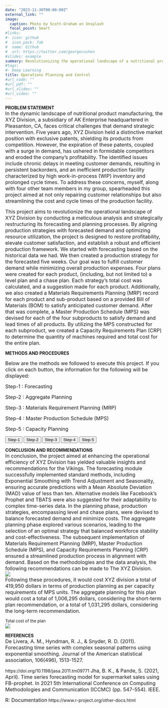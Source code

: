 ```yaml
---
date: "2023-11-30T00:00:00Z"
external_link: ""
image:
  caption: Photo by Scott-Graham on Unsplash
  focal_point: Smart
#links:
#- icon: github
#  icon_pack: fab
#  name: Github
#  url: https://twitter.com/georgecushen
#slides: example
summary: Revolutionizing the operational landscape of a nutritional product manufacturing organization 
#tags:
#- Deep Learning
title: Operations Planning and Control
#url_code: ""
#url_pdf: ""
#url_slides: ""
#url_video: ""
---
```


**PROBLEM STATEMENT**  
<span style="font-size: medium;">In the dynamic landscape of nutritional product manufacturing, the XYZ Division, a subsidiary of AK Enterprise headquartered in Pleasanton, CA, faces critical challenges that demand strategic intervention. Five years ago, XYZ Division held a distinctive market position with exclusive patents, shielding its products from competition. However, the expiration of these patents, coupled with a surge in demand, has ushered in formidable competitors and eroded the company's profitability. The identified issues include chronic delays in meeting customer demands, resulting in persistent backorders, and an inefficient production facility characterized by high work-in-process (WIP) inventory and prolonged cycle times. To address these concerns, myself, along with four other team members in my group, spearheaded this project aimed at not only repairing customer relationships but also streamlining the cost and cycle times of the production facility.</span>  
  
<span style="font-size: medium;">This project aims to revolutionize the operational landscape of XYZ Division by conducting a meticulous analysis and strategically restructuring its forecasting and planning processes. By aligning production strategies with forecasted demand and optimizing resource utilization, the project is designed to restore profitability, elevate customer satisfaction, and establish a robust and efficient production framework. We started with forecasting based on the historical data we had. We then created a production strategy for the forecasted five weeks. Our goal was to fulfill customer demand while minimizing overall production expenses. Four plans were created for each product, (including, but not limited to) a level plan and a chase plan. Each strategy’s total cost was calculated, and a suggestion made for each product. Additionally, we also created a Materials Requirements Planning (MRP) record for each product and sub-product based on a provided Bill of Materials (BOM) to satisfy anticipated customer demand. After that was complete, a Master Production Schedule (MPS) was devised for each of the four subproducts to satisfy demand and lead times of all products. By utilizing the MPS constructed for each subproduct, we created a Capacity Requirements Plan (CRP) to determine the quantity of machines required and total cost for the entire plan.</span>  
  
**METHODS AND PROCEDURES**  

<span style="font-size: medium;">Below are the methods we followed to execute this project. If you click on each button, the information for the following will be displayed:</span>  

<span style="font-size: medium;">Step-1 : Forecasting</span>  

<span style="font-size: medium;">Step-2 : Aggregate Planning</span>  

<span style="font-size: medium;">Step-3 : Materials Requirement Planning (MRP) </span>  

<span style="font-size: medium;">Step-4 : Master Production Schedule (MPS) </span>  

<span style="font-size: medium;">Step-5 : Capacity Planning</span>  

<html lang="en">
<head>
<meta charset="UTF-8">
<meta name="viewport" content="width=device-width, initial-scale=1.0">
<title>Hidden Content Demo</title>
<style>
  .hidden {
    display: none;
  }
</style>
</head>
<body>

<script>
let currentContent = null;

  function toggleContent(id) {
    if (currentContent !== null) {
      currentContent.classList.add('hidden');
    }
    var content = document.getElementById(id);
    content.classList.remove('hidden');
    currentContent = content;
  }
</script>

<button onclick="toggleContent('Step-1')">Step-1</button>
<button onclick="toggleContent('Step-2')">Step-2</button>
<button onclick="toggleContent('Step-3')">Step-3</button> 
<button onclick="toggleContent('Step-4')">Step-4</button>
<button onclick="toggleContent('Step-5')">Step-5</button>

<div id="Step-1" class="hidden">
<span style="font-size: medium;">FORECASTING</span>  

<span style="font-size: medium;">The initial objective of the team was to define a plan for forecasting the demand of each product. Each member took on a product and produced a forecast for the following five weeks. To verify the effectiveness of the forecast methodology, our team was required to have a Mean Absolute Deviation (MAD) value of less than ten for each product when applied to the ten most recent weeks. Essentially, the first ten weeks are used to forecast, and the final ten are used to authenticate said forecast. Our team was also asked to research and recommend four new methodologies that could be considered when forecasting for each product.</span>  

<span style="font-size: medium;">FORECASTING USING STANDARD METHODS</span>  
<span style="font-size: medium;">The 20-week historical data of the five products were first analyzed visually using line charts to understand their sales pattern. Products 1, 4 and 5 did not have any seasonality in the data. However, product 1 had a flat trend line, product 4 had an increasing trend line and product 5 had a decreasing trend line. For product 2, we detected a seasonal pattern. Product 3 data also showed clear signs of seasonality with trend. Based on our analysis, we used the appropriate forecasting methods along with smoothing constants to handle the trend and seasonality for each of the products. We used the method of Exponential Smoothing with Trend Adjustment for Products 1, 4 and 5; Exponential Smoothing with Seasonality for Product 2 and Exponential Smoothing with Seasonality and Trend for Product 3. For product 3, it was not possible to forecast for week 25. As the seasonal pattern repeated every 4 weeks, the team assumed that the forecast for week 25 would have similar demand value as week 21.</span>  

<span style="font-size: medium;">ADDITIONAL FORECASTING METHODS</span>  
<span style="font-size: medium;">Apart from the forecasting methods used above to predict future demand, we can also use methods like Facebook’s Prophet model, neural networking models like Long Short-Term Memory Networks (LSTMs), TBATS model or the Fourier Series Expansion. The Prophet model has low error, better prediction, and better fitting (Jha, B. K., & Pande, S.,2021). It can be used to identify and fine-tune the parameters of seasonality or trend to fit the characteristics of our historical sales datasets and provide accurate forecasts for the future periods. TBATS (Trigonometric seasonality, Box-Cox transformation, ARMA errors, Trend and Seasonal components) is designed to handle complex time-series data with multiple seasonality and trend patterns (De Livera, A. M., Hyndman, R. J., & Snyder, R. D.,2011). This model considers different alternative models while working on the given dataset - non seasonal models, with and without Box-Cox transformation, with and without considering Trend, with and without Trend Damping, with ARIMA and without ARMA(p,q) process used to model residuals and also various amount of harmonics used to model seasonal effects. Finally, the official forecasting values are computed using the Akaike Information Criterion (AIC). Thus, TBATS can be considered appropriate for the accurate forecasting of our demand data.</span>  
  
<span style="font-size: medium;">RESULTS</span>  
<span style="font-size: medium;">We conducted individual forecasts for each of the five products spanning weeks 20 to 25, employing standard methods. The Mean Absolute Deviation (MAD) for weeks 11-20 was consistently below 6, aligning with Mr. Smith's expectations, which mandated that the forecast, when applied to the last ten weeks, should yield a MAD not exceeding 10. A comprehensive breakdown of the forecast computations is available in the below figures. (Figure A.1 to Figure A.5). To address the limitation of not being able to forecast for week 25 for product 3, we explored the application of the TBATS model, an additional forecasting method, within the R environment. The R code, along with the forecasted values for weeks 21-25 for product 3 using TBATS, is detailed in Figure A.6. This supplementary approach allowed us to enhance the accuracy and completeness of our forecasting process.</span>  
  
<span style="font-size: small;">Figure A.1:Forecasting for Product 1</span>
![](/Code1_140.jpg)
<span style="font-size: small;">Figure A.2:Forecasting for Product 2</span>
![](/Code2_140.jpg)
<span style="font-size: small;">Figure A.3:Forecasting for Product 3</span>
![](/Code3_140.jpg)
<span style="font-size: small;">Figure A.4:Forecasting for Product 4</span>
![](/Code4_140.jpg)
<span style="font-size: small;">Figure A.5:Forecasting for Product 5</span>
![](/Code5_140.jpg)
<span style="font-size: small;">Figure A.6:Additional method of forecasting using TBATS model in R</span>
![](/Code6_140.jpg)
![](/Code7_140.jpg)

</div>

<div id="Step-2" class="hidden">
<span style="font-size: medium;">AGGREGATE PLANNING</span>  

<span style="font-size: medium;">Based on the information provided, the team initially created two different aggregate plans: level plan and chase plan. For the level plan, the team fired unnecessary workers in the first week to create a constant workforce and a constant level production for each week. This meant that the plan might not meet a week’s given demand or it might overproduce. Any overproduction or underproduction was carried over into the next period as inventory or backlog. For the chase plan, the team fired and hired throughout the planning to keep a bare minimum necessary workforce for the week. This meant the workers only produced as much as they needed to meet demand, so there was no overproduction or underproduction. The third plan acted as a mixture of the level and chase plans. It contains a constant workforce by using the maximum number of workers needed for production within week 21 to week 25, thus reducing the cost of firing and hiring. In addition, the workers only produced what the demand called for. This reduced any carrying cost of inventory or backlog. After comparing the three plans, the team decided to add one more, where there was no firing or hiring at all, and the workers only produced the demand per product. The team made the following assumptions while crafting the plans. Such as rounding the forecasted values of demand to whole numbers. In addition, any partial workers were rounded to the next whole number and then overtime/undertime was considered in each plan.</span>  
  
<span style="font-size: medium;">RESULTS</span>  
<span style="font-size: medium;">The below figures display the four plans discussed above, for product 1. In a similar way, these four plans were also applied for products 2,3,4 and 5.</span>  
<span style="font-size: small;">Plan 1: Level plan</span>
![](/Code8_140.jpg)
<span style="font-size: small;">Plan 2: Chase plan</span>
![](/Code9_140.jpg)
<span style="font-size: small;">Plan 3: Mix plan</span>
![](/Code10_140.jpg)
<span style="font-size: small;">Plan 4: Comparison plan</span>
![](/Code11_140.jpg)

<span style="font-size: medium;">Thus, we reached the following cost conclusions:</span>
![](/Code12_140.jpg)

<span style="font-size: medium;">Based on the above table, the chase plan is the most expensive, primarily due to the additional cost of hiring and firing workers. Although this plan reduced the cost of undertime, inventory, and backlog, however, the cost of hiring and firing outweighed the savings. In addition, this plan creates an unstable production and work environment that will not be appropriate for XYZ Division. On the other hand, the level plan costs marginally more than the mix and comparison plans. Due to each period having equal production, the workforce stays the same throughout the periods considered. To create that stability, the unnecessary workers are fired at the beginning of week 21, thus reducing any extra costs of hiring and undertime. With a constant level of production, the product can be overproduced or underproduced, which adds to carrying inventory and backlog costs. The mix plan has the beauty of both level and chase plan. The comparison plan costs the least, has a constant workforce, and meets the demand. However, the available workforce is more than it needs. The mix plan might be a good choice of planning for its minimum workforce, great utilization of undertime and meets the production demand. However, it still costs more than the comparison plan.</span>  
  
<span style="font-size: medium;">Thus, in terms of cost, the comparison plan is the most suitable among all the four plans. However, over large periods of time, this plan may cost more than the mix plan. It depends on the, and whether it is required to keep the unnecessary workforce. In other words, based on the current planning cost, the team recommends the comparison plan. In the future, as new forecasting and demand occurs, the plan may be reworked to stay optimal.</span>

</div>

<div id="Step-3" class="hidden">
<span style="font-size: medium;">MATERIALS REQUIREMENT PLANNING</span>  

<span style="font-size: medium;">For the Materials Requirement Planning (MRP), a detailed analysis of the required dependent items for the manufacturing of the five main products was conducted for weeks 21-25. Using the given Bill of Materials (BOM), on-hand inventory prior to week 21, considering the lead times, lot sizes, safety stock, and previously forecasted values as gross requirements, we were able to come up with the timeline for subproduct orders. According to the BOM, the five products required similar subproducts for their manufacture. For example, Products 1, 2 and 4 (Level 0) required subproduct 4. Also, some of the subproducts required another layer of subproducts. For example, subproducts 2 and 3 (Level 1) required subproducts 1 and 4 (Level 2). Thus, for the gross requirements of the sub-products, we considered their total requirements respectively at the lowest level possible, i.e., at Level 2.</span>  
  
<span style="font-size: medium;">RESULTS</span>  

<span style="font-size: medium;">As none of the five products had scheduled receipts or on-hand inventory, the planned order releases for each week were determined based on their gross requirements. These planned order releases, devoid of any lead times, were evenly distributed from week 21 to 25. Notably, a detailed analysis revealed that for subproducts 1, 4, and 3, whose lead times were one week in advance, the initiation of planned order releases for their orders was required by week 20. For a thorough breakdown of the calculations, please refer to the following figures.</span>
![](/Code13_140.jpg)
![](/Code14_140.jpg)
![](/Code15_140.jpg)
![](/Code16_140.jpg)
![](/Code17_140.jpg)
![](/Code18_140.jpg)
![](/Code19_140.jpg)
![](/Code20_140.jpg)
![](/Code21_140.jpg)

</div>
  
<div id="Step-4" class="hidden">
<span style="font-size: medium;">MASTER PRODUCTION SCHEDULE (MPS)</span>  
  
<span style="font-size: medium;">Following the MRP, the focus shifted to Master Production Scheduling (MPS). We used the planned order releases of each week for the subproducts 1, 2, 3 and 4, obtained from the MRP computations, and integrated it into MPS. The resulting MPS records formed a basis for the subsequent capacity planning phase.</span>
  
<span style="font-size: medium;">RESULTS</span>  

<span style="font-size: medium;">According to the Master Production Schedule (MPS) calculations outlined in figure above, the commencement of production for sub-products 1, 3, and 4 is deemed necessary starting from week 20. In the case of sub-product 2, production is slated to begin from week 22. While there exists flexibility to shift the production schedules of subproducts 1, 3, and 4 from week 20 to any week within the range of 21 to 25, such adjustments must be approached cautiously. This is due to potential adverse effects on XYZ Division, which is currently facing a loss of profit. Shifting production schedules might impact customer satisfaction, strain production capacity, and result in excess inventory, unless other aspects of the production plan are correspondingly adjusted.</span> 

<span style="font-size: small;">MPS of sub-products 1,2,3,4</span>
![](/Code22_140.jpg)

</div>

<div id="Step-5" class="hidden">
<span style="font-size: medium;">CAPACITY REQUIREMENTS PLANNING (CRP)</span>  
  
<span style="font-size: medium;">The objective of this phase was to determine the exact number of machines needed to execute the production plan and come up with a total cost of said plan. The Capacity Bills method was employed, both with and without considering the downtime. The team considered MPS, routings, setup, and run time for each workstation.  When downtime was considered, the team computed the overall capacity required at every workstation by adding an adjustment to the baseline capacity. This adjustment considered the potential downtime and reduced capacity during the repair periods. For example, for every 240 mins of actual production capacity, the workstation 1 must run 265 (= 240+25) minutes. Thus, if 20200 minutes is the required capacity for sub-product 1 in week 20, the workstation 1 must run for 20200 * (265/240) minutes.</span>  
  
<span style="font-size: medium;">For the cost computations, we applied the chase policy. The team utilized the previous computations of required capacity considering downtime to further determine machines necessary. In addition, we were able to find the total capacity for each week and any undertime/excess capacity. By combining the cost computations with the regular cost of each subproduct, the team was able to construct the total cost of their suggested production plan.</span>   
  
<span style="font-size: medium;">RESULTS</span>  
  
<span style="font-size: medium;">Below are the calculations carried out for CRP for each subproduct, with downtime considered.</span> 
![](/Code23_140.jpg)
![](/Code24_140.jpg)
![](/Code25_140.jpg)
![](/Code26_140.jpg)
<span style="font-size: small;">Cost Computations for 7 workstations</span> 
![](/Code27_140.jpg)
![](/Code28_140.jpg)
![](/Code29_140.jpg)
![](/Code30_140.jpg)
![](/Code31_140.jpg)
![](/Code32_140.jpg) 
![](/Code33_140.jpg)

<span style="font-size: medium;">Based on the computations carried out for capacity requirements (above figure) and corresponding cost analysis (above figure), even with considering the downtime, it is evident that meeting the production needs for each sub-product weekly with existing machines at each workstation poses a risk of overloading. Hence to make sure the workstations are not overloaded, a necessary number of machines are bought or sold off every week. This allows for a degree of profitability while ensuring capacity is maintained and sub-products produced on time. Nevertheless, there is a trade-off, as this approach incurs penalties for underutilized machine time.</span> 

</div>
  
**CONCLUSION AND RECOMMENDATIONS**  
<span style="font-size: medium;">In conclusion, the project aimed at enhancing the operational efficiency of XYZ Division has yielded valuable insights and recommendations for the Vikings. The forecasting module successfully implemented standard methods, including Exponential Smoothing with Trend Adjustment and Seasonality, ensuring accurate predictions with a Mean Absolute Deviation (MAD) value of less than ten. Alternative models like Facebook’s Prophet and TBATS were also suggested for their adaptability to complex time-series data. In the planning phase, production strategies, encompassing level and chase plans, were devised to balance forecasted demand and minimize costs. The aggregate planning phase explored various scenarios, leading to the selection of an optimal strategy that balanced workforce stability and cost-effectiveness. The subsequent implementation of Materials Requirement Planning (MRP), Master Production Schedule (MPS), and Capacity Requirements Planning (CRP) ensured a streamlined production process in alignment with demand. Based on the methodologies and the data analysis, the following recommendations can be made to The XYZ Division.</span>  
![](/CodeFT_140.jpg)  
<span style="font-size: medium;">Following these procedures, it would cost XYZ division a total of 419,950 dollars in terms of production planning as per capacity requirements of MPS units. The aggregate planning for this plan would cost a total of 1,006,295 dollars, considering the short-term plan recommendation, or a total of 1,031,295 dollars, considering the long-term recommendation.</span>  
  
<span style="font-size: small;">Total cost of the plan</span>  
![](/Code34_140.jpg)  
  
**REFERENCES**  
<span style="font-size: medium;">De Livera, A. M., Hyndman, R. J., & Snyder, R. D. (2011). Forecasting time series with complex seasonal patterns using exponential smoothing. Journal of the American statistical association, 106(496), 1513-1527.</span>  

https://doi.org/10.1198/jasa.2011.tm09771
<span style="font-size: medium;">Jha, B. K., & Pande, S. (2021, April). Time series forecasting model for supermarket sales using FB-prophet. In 2021 5th International Conference on Computing Methodologies and Communication (ICCMC) (pp. 547-554). IEEE.</span>  

<span style="font-size: medium;">R: Documentation</span> https://www.r-project.org/other-docs.html  

</body>
</html>  
     
     
